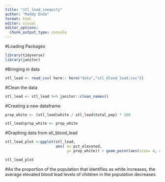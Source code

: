 ```yaml
---
title: "stl_lead_inequity"
author: "Maddy Enda"
format: html
editor: visual
editor_options: 
  chunk_output_type: console
---
```


#Loading Packages
```r
library(tidyverse)
library(janitor)
```

#Bringing in data
```r
stl_lead <- read_csv( here:: here("data","stl_blood_lead.csv"))
```

#Clean the data 
```r
stl_lead <- stl_lead %>% janitor::clean_names()
```


#Creating a new dataframe

```r
prop_white <- (stl_lead$white / stl_lead$total_pop) * 100

stl_lead$prop_white <- prop_white
```

#Graphing data from stl_blood_lead

```r
stl_lead_plot <-ggplot(stl_lead, 
                       aes( x= pct_elevated, 
                            y= prop_white)) + geom_point(aes(size= 4, color= pct_elevated),  show.legend= FALSE) + theme_minimal() + scale_color_gradient(low= "pink", high= "darkred") + labs( title= "Population Demographic and Elevated Lead in Blood", x= "% elevated blood lead content", y= "percent of population identifying as white")

stl_lead_plot

```
#As the proportion of the population that identifies as white increases, the average elevated blood lead levels of children in the population decreases
